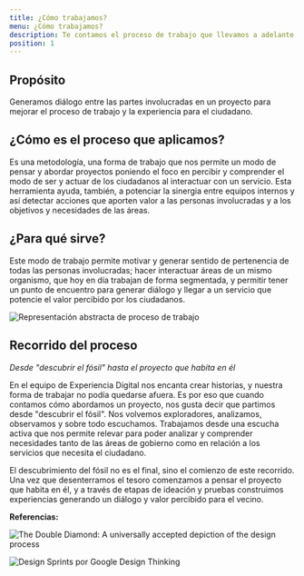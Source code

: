 ```yaml
---
title: ¿Cómo trabajamos?
menu: ¿Cómo trabajamos?
description: Te contamos el proceso de trabajo que llevamos a adelante en experiencia digital con el objetivo de construir mejores experiencias para los ciudadanos
position: 1
---
```


## Propósito

Generamos diálogo entre las partes involucradas en un proyecto para mejorar el proceso de trabajo y la experiencia para el ciudadano.

## ¿Cómo es el proceso que aplicamos?

Es una metodología, una forma de trabajo que nos permite un modo de pensar y abordar proyectos poniendo el foco en percibir y comprender el modo de ser y actuar de los ciudadanos al interactuar con un servicio. Esta herramienta ayuda, también, a potenciar la sinergia entre equipos internos y así detectar acciones que aporten valor a las personas involucradas y a los objetivos y necesidades de las áreas.

## ¿Para qué sirve?

Este modo de trabajo permite motivar y generar sentido de pertenencia de todas las personas involucradas; hacer interactuar áreas de un mismo organismo, que hoy en día trabajan de forma segmentada, y permitir tener un punto de encuentro para generar diálogo y llegar a un servicio que potencie el valor percibido por los ciudadanos.

![Representación abstracta de proceso de trabajo](creamos_experiencias/grafico-proceso.svg)

## Recorrido del proceso

_Desde "descubrir el fósil" hasta el proyecto que habita en él_

En el equipo de Experiencia Digital nos encanta crear historias, y nuestra forma de trabajar no podía quedarse afuera. Es por eso que cuando contamos cómo abordamos un proyecto, nos gusta decir que partimos desde "descubrir el fósil". Nos volvemos exploradores, analizamos, observamos y sobre todo escuchamos. Trabajamos desde una escucha activa que nos permite relevar para poder analizar y comprender necesidades tanto de las áreas de gobierno como en relación a los servicios que necesita el ciudadano.

El descubrimiento del fósil no es el final, sino el comienzo de este recorrido. Una vez que desenterramos el tesoro comenzamos a pensar el proyecto que habita en él, y a través de etapas de ideación y pruebas construimos experiencias generando un diálogo y valor percibido para el vecino.

**Referencias:**

![The Double Diamond: A universally accepted depiction of the design process](https://www.designcouncil.org.uk/news-opinion/what-framework-innovation-design-councils-evolved-double-diamond)

![Design Sprints por Google](https://designsprintkit.withgoogle.com/)
Design Thinking


